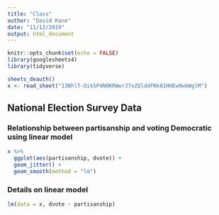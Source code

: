 ```yaml
---
title: "Class"
author: "David Kane"
date: "11/12/2019"
output: html_document
---
```


```r
knitr::opts_chunk$set(echo = FALSE)
library(googlesheets4)
library(tidyverse)

sheets_deauth()
x <- read_sheet("13NhlT-Oik5P4NOKRWwrJ7xZQlddFNk81HHEw9wkWglM")
```

## National Election Survey Data

### Relationship between partisanship and voting Democratic using linear model

```r
x %>% 
  ggplot(aes(partisanship, dvote)) +
  geom_jitter() +
  geom_smooth(method = "lm")
```

### Details on linear model

```r
lm(data = x, dvote ~ partisanship)

```



